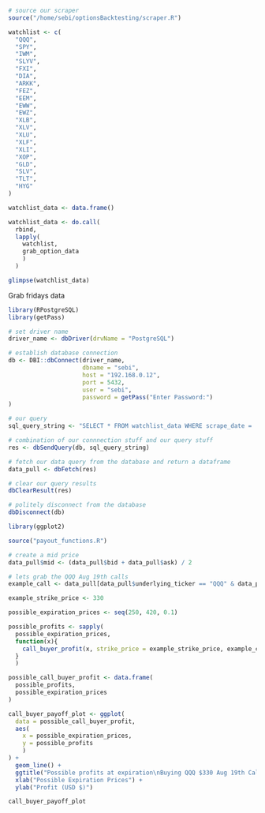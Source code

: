 


```r

# source our scraper
source("/home/sebi/optionsBacktesting/scraper.R")

```

```r

watchlist <- c(
  "QQQ",
  "SPY",
  "IWM",
  "SLYV",
  "FXI",
  "DIA",
  "ARKK",
  "FEZ",
  "EEM",
  "EWW",
  "EWZ",
  "XLB",
  "XLV",
  "XLU",
  "XLF",
  "XLI",
  "XOP",
  "GLD",
  "SLV",
  "TLT",
  "HYG"
)

watchlist_data <- data.frame()

watchlist_data <- do.call(
  rbind,
  lapply(
    watchlist,
    grab_option_data
    )
  )

glimpse(watchlist_data)

```

Grab fridays data

```r


library(RPostgreSQL)
library(getPass)

# set driver name
driver_name <- dbDriver(drvName = "PostgreSQL")

# establish database connection
db <- DBI::dbConnect(driver_name,
                     dbname = "sebi",
                     host = "192.168.0.12",
                     port = 5432,
                     user = "sebi",
                     password = getPass("Enter Password:")
)

# our query
sql_query_string <- "SELECT * FROM watchlist_data WHERE scrape_date = '2022-06-24';"

# combination of our connnection stuff and our query stuff
res <- dbSendQuery(db, sql_query_string)

# fetch our data query from the database and return a dataframe
data_pull <- dbFetch(res)

# clear our query results
dbClearResult(res)

# politely disconnect from the database
dbDisconnect(db)

```


```r

library(ggplot2)

source("payout_functions.R")

# create a mid price
data_pull$mid <- (data_pull$bid + data_pull$ask) / 2

# lets grab the QQQ Aug 19th calls
example_call <- data_pull[data_pull$underlying_ticker == "QQQ" & data_pull$expiration_date == as.Date("2022-08-19") & data_pull$contract_type == "C",]

example_strike_price <- 330

possible_expiration_prices <- seq(250, 420, 0.1)

possible_profits <- sapply(
  possible_expiration_prices, 
  function(x){
    call_buyer_profit(x, strike_price = example_strike_price, example_call[example_call$strike_price == example_strike_price, "mid"])
  }
  )

possible_call_buyer_profit <- data.frame(
  possible_profits,
  possible_expiration_prices
)

call_buyer_payoff_plot <- ggplot(
  data = possible_call_buyer_profit,
  aes(
    x = possible_expiration_prices,
    y = possible_profits
    )
) +
  geom_line() +
  ggtitle("Possible profits at expiration\nBuying QQQ $330 Aug 19th Call") +
  xlab("Possible Expiration Prices") +
  ylab("Profit (USD $)")

call_buyer_payoff_plot

```